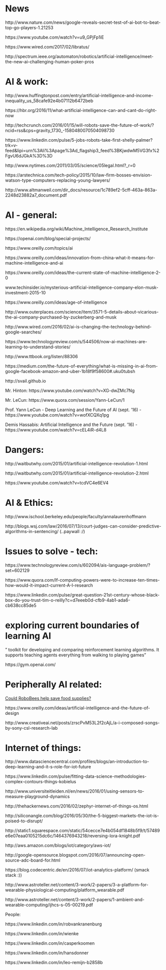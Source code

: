 
# News

http://www.nature.com/news/google-reveals-secret-test-of-ai-bot-to-beat-top-go-players-1.21253

https://www.youtube.com/watch?v=u9_GPjFp1iE 

https://www.wired.com/2017/02/libratus/

http://spectrum.ieee.org/automaton/robotics/artificial-intelligence/meet-the-new-ai-challenging-human-poker-pros


# AI & work:

http://www.huffingtonpost.com/entry/artificial-intelligence-and-income-inequality_us_58cafe92e4b07112b6472beb

https://hbr.org/2016/11/what-artificial-intelligence-can-and-cant-do-right-now

http://techcrunch.com/2016/01/15/will-robots-save-the-future-of-work/?ncid=rss&cps=gravity_1730_-1580480070504098730 

https://www.linkedin.com/pulse/5-jobs-robots-take-first-shelly-palmer?trk=v-feed&lipi=urn%3Ali%3Apage%3Ad_flagship3_feed%3BKjwdwM5VG3fx%2FgvU6dJGkA%3D%3D

http://www.nytimes.com/2011/03/05/science/05legal.html?_r=0 

https://arstechnica.com/tech-policy/2015/10/law-firm-bosses-envision-watson-type-computers-replacing-young-lawyers/

http://www.altmanweil.com/dir_docs/resource/1c789ef2-5cff-463a-863a-2248d23882a7_document.pdf


# AI - general:

https://en.wikipedia.org/wiki/Machine_Intelligence_Research_Institute

https://openai.com/blog/special-projects/

https://www.oreilly.com/topics/ai

https://www.oreilly.com/ideas/innovation-from-china-what-it-means-for-machine-intelligence-and-ai

https://www.oreilly.com/ideas/the-current-state-of-machine-intelligence-2-0

www.techinsider.io/mysterious-artificial-intelligence-company-elon-musk-investment-2015-10 

https://www.oreilly.com/ideas/age-of-intelligence

http://www.outerplaces.com/science/item/3571-5-details-about-vicarious-the-ai-company-purchased-by-zuckerberg-and-musk 

http://www.wired.com/2016/02/ai-is-changing-the-technology-behind-google-searches/ 

https://www.technologyreview.com/s/544506/now-ai-machines-are-learning-to-understand-stories/ 

http://www.ttbook.org/listen/88306 

https://medium.com/the-future-of-everything/what-is-missing-in-ai-from-google-facebook-amazon-and-uber-1b18f9f58600#.uku0tubsh

http://svail.github.io

Mr. Hinton: https://www.youtube.com/watch?v=XG-dwZMc7Ng

Mr. LeCun: https://www.quora.com/session/Yann-LeCun/1

Prof. Yann LeCun - Deep Learning and the Future of AI (sept. '16) - https://www.youtube.com/watch?v=wofXCQXq1pg

Demis Hassabis: Artificial Intelligence and the Future  (sept. '16) - https://www.youtube.com/watch?v=cEL4iR-d4L8


# Dangers:

http://waitbutwhy.com/2015/01/artificial-intelligence-revolution-1.html

http://waitbutwhy.com/2015/01/artificial-intelligence-revolution-2.html

https://www.youtube.com/watch?v=tcdVC4e6EV4


# AI & Ethics:

http://www.ischool.berkeley.edu/people/faculty/annalaurenhoffmann

http://blogs.wsj.com/law/2016/07/13/court-judges-can-consider-predictive-algorithms-in-sentencing/ (..paywall :/)


# Issues to solve - tech:

https://www.technologyreview.com/s/602094/ais-language-problem/?set=602129

https://www.quora.com/If-computing-powers-were-to-increase-ten-times-how-would-it-impact-current-A-I-research

https://www.linkedin.com/pulse/great-question-21st-century-whose-black-box-do-you-trust-tim-o-reilly?c=d7eeeb0d-cfb9-4ab1-ada6-cb638cc85de5


# exploring current boundaries of learning AI

" toolkit for developing and comparing reinforcement learning algorithms. It supports teaching agents everything from 
walking to playing games" 

https://gym.openai.com/



# Peripherally AI related:

[Could RoboBees help save food supplies?](https://www.youtube.com/watch?v=BTBDQinX9Bc)

https://www.oreilly.com/ideas/artificial-intelligence-and-the-future-of-design

http://www.creativeai.net/posts/zrscPvM53L2f2cAjL/a-i-composed-songs-by-sony-csl-research-lab 



# Internet of things:


http://www.datasciencecentral.com/profiles/blogs/an-introduction-to-deep-learning-and-it-s-role-for-iot-future 

https://www.linkedin.com/pulse/fitting-data-science-methodologies-complex-contours-things-kobielus 

http://www.universiteitleiden.nl/en/news/2016/01/using-sensors-to-measure-playground-dynamics 

http://thehackernews.com/2016/02/zephyr-internet-of-things-os.html 

http://siliconangle.com/blog/2016/05/30/the-5-biggest-markets-the-iot-is-poised-to-disrupt/

http://static1.squarespace.com/static/54cecce7e4b054df1848b5f9/t/57489e6e07eaa0105215dc6c/1464376943218/reversing-lora-knight.pdf

http://aws.amazon.com/blogs/iot/category/aws-iot/

http://google-opensource.blogspot.com/2016/07/announcing-open-source-adc-board-for.html

https://blog.codecentric.de/en/2016/07/iot-analytics-platform/ (smack stack :))

http://www.astroteller.net/content/3-work/2-papers/3-a-platform-for-wearable-physiological-computing/platform_wearable.pdf

http://www.astroteller.net/content/3-work/2-papers/1-ambient-and-wearable-computing/ijhcs-s-05-00219.pdf

People:

https://www.linkedin.com/in/robvankranenburg

https://www.linkedin.com/in/wienke

https://www.linkedin.com/in/casperkoomen

https://www.linkedin.com/in/hansdonner

https://www.linkedin.com/in/leo-remijn-b2858b




